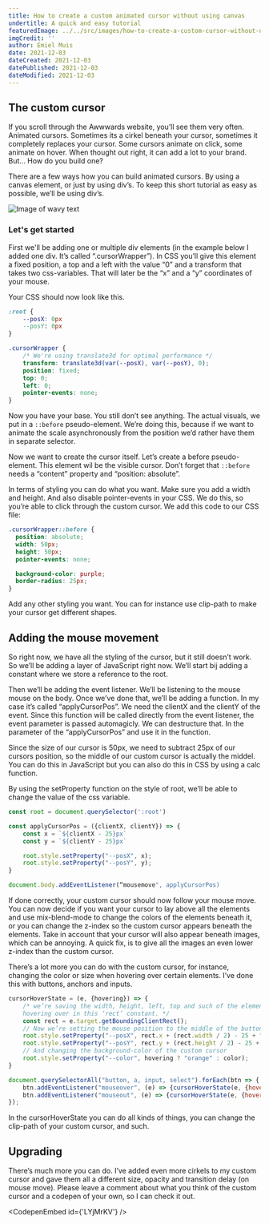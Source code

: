 ```yaml
---
title: How to create a custom animated cursor without using canvas
undertitle: A quick and easy tutorial
featuredImage: ../../src/images/how-to-create-a-custom-cursor-without-using-canvas/thumbnail_two.jpg
imgCredit: ''
author: Emiel Muis
date: 2021-12-03
dateCreated: 2021-12-03
datePublished: 2021-12-03
dateModified: 2021-12-03
---
```



## The custom cursor

If you scroll through the Awwwards website, you’ll see them very often. Animated cursors. Sometimes its a cirkel beneath your cursor, sometimes it completely replaces your cursor. Some cursors animate on click, some animate on hover.
When thought out right, it can add a lot to your brand. But… How do you build one?

There are a few ways how you can build animated cursors. By using a canvas element, or just by using div’s.
To keep this short tutorial as easy as possible, we’ll be using div’s.

![Image of wavy text](../../src/images/how-to-create-a-custom-cursor-without-using-canvas/thumbnail.jpg)

### Let's get started

First we'll be adding one or multiple div elements (in the example below I added one div. It’s called “.cursorWrapper”). In CSS you’ll give this element a fixed position, a top and a left with the value “0” and a transform that takes two css-variables. That will later be the “x” and a “y” coordinates of your mouse.

Your CSS should now look like this.

```css
:root {
	--posX: 0px
	--posY: 0px
}

.cursorWrapper {
    /* We're using translate3d for optimal performance */
	transform: translate3d(var(--posX), var(--posY), 0);
	position: fixed;
	top: 0;
	left: 0;
	pointer-events: none;
}
```

Now you have your base. You still don’t see anything. The actual visuals, we put in a `::before` pseudo-element. We’re doing this, because if we want to animate the scale asynchronously from the position we’d rather have them in separate selector.

Now we want to create the cursor itself. Let’s create a before pseudo-element. This element wil be the visible cursor. Don’t forget that `::before` needs a “content” property and “position: absolute”.

In terms of styling you can do what you want. Make sure you add a width and height. And also disable pointer-events in your CSS. We do this, so you’re able to click through the custom cursor. We add this code to our CSS file:

```css
.cursorWrapper::before {
  position: absolute;
  width: 50px;
  height: 50px;
  pointer-events: none;

  background-color: purple;
  border-radius: 25px;
}
```

Add any other styling you want. You can for instance use clip-path to make your cursor get different shapes.

## Adding the mouse movement

So right now, we have all the styling of the cursor, but it still doesn’t work. So we’ll be adding a layer of JavaScript right now. We’ll start bij adding a constant where we store a reference to the root.

Then we’ll be adding the event listener. We’ll be listening to the mouse mouse on the body. Once we’ve done that, we’ll be adding a function. In my case it’s called “applyCursorPos”. We need the clientX and the clientY of the event. Since this function will be called directly from the event listener, the event parameter is passed automagicly. We can destructure that. In the parameter of the “applyCursorPos” and use it in the function.

Since the size of our cursor is 50px, we need to subtract 25px of our cursors position, so the middle of our custom cursor is actually the middel. You can do this in JavaScript but you can also do this in CSS by using a calc function.

By using the setProperty function on the style of root, we’ll be able to change the value of the css variable.

```javascript
const root = document.querySelector(':root')

const applyCursorPos = ({clientX, clientY}) => {
	const x = `${clientX - 25}px`
	const y = `${clientY - 25}px`

	root.style.setProperty("--posX", x);
	root.style.setProperty("--posY", y);
}

document.body.addEventListener(“mousemove", applyCursorPos)
```

If done correctly, your custom cursor should now follow your mouse move. You can now decide if you want your cursor to lay above all the elements and use mix-blend-mode to change the colors of the elements beneath it, or you can change the z-index so the custom cursor appears beneath the elements. Take in account that your cursor will also appear beneath images, which can be annoying. A quick fix, is to give all the images an even lower z-index than the custom cursor.

There’s a lot more you can do with the custom cursor, for instance, changing the color or size when hovering over certain elements. I’ve done this with buttons, anchors and inputs.

```javascript
cursorHoverState = (e, {hovering}) => {
	/* we’re saving the width, height, left, top and such of the element we’re
    hovering over in this ‘rect’ constant. */
 	const rect = e.target.getBoundingClientRect();
	// Now we’re setting the mouse position to the middle of the button
	root.style.setProperty("--posX", rect.x + (rect.width / 2) - 25 + "px");
    root.style.setProperty("--posY", rect.y + (rect.height / 2) - 25 + “px");
	// And changing the background-color of the custom cursor
	root.style.setProperty("--color", hovering ? "orange" : color);
}

document.querySelectorAll("button, a, input, select").forEach(btn => {
	btn.addEventListener("mouseover", (e) => {cursorHoverState(e, {hovering: true})})
	btn.addEventListener("mouseout", (e) => {cursorHoverState(e, {hovering: false})})
});
```

In the cursorHoverState you can do all kinds of things, you can change the clip-path of your custom cursor, and such.

## Upgrading

There’s much more you can do. I’ve added even more cirkels to my custom cursor and gave them all a different size, opacity and transition delay (on mouse move). Please leave a comment about what you think of the custom cursor and a codepen of your own, so I can check it out.

<CodepenEmbed id={'LYjMrKV'} />
